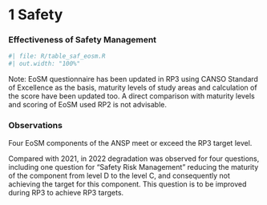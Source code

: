 # 1 Safety
### Effectiveness of Safety Management

```{r}
#| file: R/table_saf_eosm.R
#| out.width: "100%"
```

Note: EoSM questionnaire has been updated in RP3 using CANSO Standard of Excellence as the basis, maturity levels of study areas and calculation of the score have been updated too. A direct comparison with  maturity levels and scoring of EoSM used RP2 is not advisable.


### Observations															
Four EoSM components of the ANSP meet or exceed the RP3 target level. 
Compared with 2021, in 2022 degradation was observed for four questions, including one question for "Safety Risk Management" reducing the maturity of the component from level D to the level C, and consequently not achieving the target for this component. This question is to be improved during RP3 to achieve RP3 targets.
